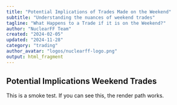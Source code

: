 ```yaml
---
title: "Potential Implications of Trades Made on the Weekend" 
subtitle: "Understanding the nuances of weekend trades"
tagline: "What Happens to a Trade if it is on the Weekend?"
author: "NuclearFF Team"
created: "2024-02-05"
updated: "2024-11-28"
category: "trading"
author_avatar: "logos/nuclearff-logo.png"
output: html_fragment
---
```


## Potential Implications Weekend Trades

This is a smoke test. If you can see this, the render path works.

